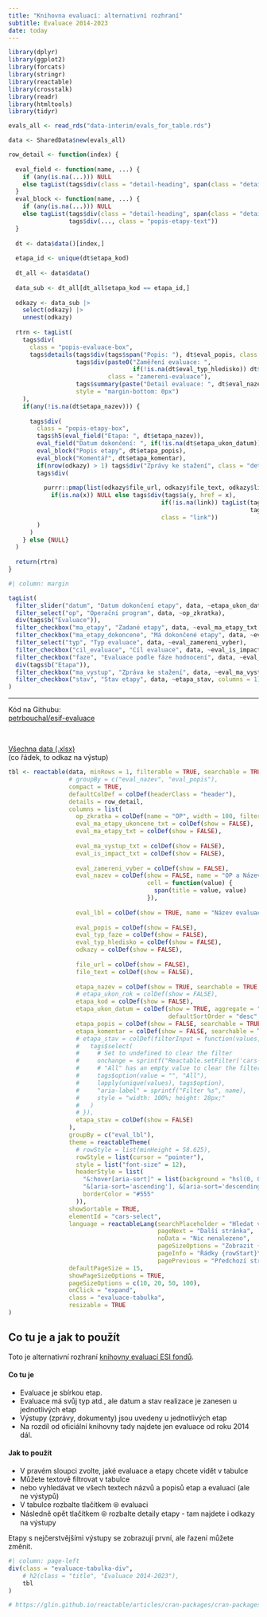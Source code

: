 ```yaml
---
title: "Knihovna evaluací: alternativní rozhraní"
subtitle: Evaluace 2014-2023
date: today
---
```


```r
library(dplyr)
library(ggplot2)
library(forcats)
library(stringr)
library(reactable)
library(crosstalk)
library(readr)
library(htmltools)
library(tidyr)
```

```r
evals_all <- read_rds("data-interim/evals_for_table.rds")
```



```r
data <- SharedData$new(evals_all)
```

```r
row_detail <- function(index) {
  
  eval_field <- function(name, ...) {
    if (any(is.na(...))) NULL
    else tagList(tags$div(class = "detail-heading", span(class = "detail-label", name), ...))
  }
  eval_block <- function(name, ...) {
    if (any(is.na(...))) NULL
    else tagList(tags$div(class = "detail-heading", span(class = "detail-label", name)),
                 tags$div(..., class = "popis-etapy-text"))
  }
  
  dt <- data$data()[index,]
  
  etapa_id <- unique(dt$etapa_kod)
  
  dt_all <- data$data()
  
  data_sub <- dt_all[dt_all$etapa_kod == etapa_id,]
  
  odkazy <- data_sub |> 
    select(odkazy) |> 
    unnest(odkazy)
  
  rtrn <- tagList(
    tags$div(
      class = "popis-evaluace-box",
      tags$details(tags$div(tags$span("Popis: "), dt$eval_popis, class = "popis-evaluace"),
                   tags$div(paste0("Zaměření evaluace: ", 
                                   if(!is.na(dt$eval_typ_hledisko)) dt$eval_typ_hledisko else "nezadáno"),
                            class = "zamereni-evaluace"), 
                   tags$summary(paste("Detail evaluace: ", dt$eval_nazev)),
                   style = "margin-bottom: 0px")
    ),
    if(any(!is.na(dt$etapa_nazev))) {
      
      tags$div(
        class = "popis-etapy-box",
        tags$h5(eval_field("Etapa: ", dt$etapa_nazev)),
        eval_field("Datum dokončení: ", if(!is.na(dt$etapa_ukon_datum)) ptrr::format_date_human(dt$etapa_ukon_datum) else NA),
        eval_block("Popis etapy", dt$etapa_popis),
        eval_block("Komentář", dt$etapa_komentar),
        if(nrow(odkazy) > 1) tags$div("Zprávy ke stažení", class = "detail-label") else NULL,
        tags$div(
          
          purrr::pmap(list(odkazy$file_url, odkazy$file_text, odkazy$link), function(x, y, link) 
            if(is.na(x)) NULL else tags$div(tags$a(y, href = x), 
                                           if(!is.na(link)) tagList(tags$span(" + "), 
                                                                    tags$a("dodatečný odkaz", href = link)),
                                           class = "link"))
        )
      )
    } else {NULL}
  )
  
  return(rtrn)
}
```

```r
#| column: margin

tagList(
  filter_slider("datum", "Datum dokončení etapy", data, ~etapa_ukon_datum, timeFormat = "%Y", ticks = FALSE),
  filter_select("op", "Operační program", data, ~op_zkratka),
  div(tags$b("Evaluace")),
  filter_checkbox("ma_etapy", "Zadané etapy", data, ~eval_ma_etapy_txt, columns = 2),
  filter_checkbox("ma_etapy_dokoncene", "Má dokončené etapy", data, ~eval_ma_etapy_ukoncene_txt, columns = 2),
  filter_select("typ", "Typ evaluace", data, ~eval_zamereni_vyber),
  filter_checkbox("cil_evaluace", "Cíl evaluace", data, ~eval_is_impact_txt, columns = 2),
  filter_checkbox("faze", "Evaluace podle fáze hodnocení", data, ~eval_typ_faze, columns = 2),
  div(tags$b("Etapa")),
  filter_checkbox("ma_vystup", "Zpráva ke stažení", data, ~eval_ma_vystup_txt, columns = 2),
  filter_checkbox("stav", "Stav etapy", data, ~etapa_stav, columns = 1)
)

```


::: {.column-margin}
---
Kód na Githubu: <br />[petrbouchal/esif-evaluace](https://github.com/petrbouchal/esif-evaluace)

<br />

[Všechna data (.xlsx)](evaluace.xlsx) <br /> (co řádek, to odkaz na výstup)
:::

```r
tbl <- reactable(data, minRows = 1, filterable = TRUE, searchable = TRUE,  
                 # groupBy = c("eval_nazev", "eval_popis"), 
                 compact = TRUE,
                 defaultColDef = colDef(headerClass = "header"),
                 details = row_detail,
                 columns = list(
                   op_zkratka = colDef(name = "OP", width = 100, filterable = TRUE, show = FALSE, aggregate = "unique"),
                   eval_ma_etapy_ukoncene_txt = colDef(show = FALSE),
                   eval_ma_etapy_txt = colDef(show = FALSE),
                   
                   eval_ma_vystup_txt = colDef(show = FALSE),
                   eval_is_impact_txt = colDef(show = FALSE),
                   
                   eval_zamereni_vyber = colDef(show = FALSE),
                   eval_nazev = colDef(show = FALSE, name = "OP a Název evaluace (v závorce počet etap)",
                                       cell = function(value) {
                                         span(title = value, value)
                                       }),
                   
                   eval_lbl = colDef(show = TRUE, name = "Název evaluace (v závorce počet etap)"),
                   
                   eval_popis = colDef(show = FALSE),
                   eval_typ_faze = colDef(show = FALSE),
                   eval_typ_hledisko = colDef(show = FALSE),
                   odkazy = colDef(show = FALSE),
                   
                   file_url = colDef(show = FALSE),
                   file_text = colDef(show = FALSE),
                   
                   etapa_nazev = colDef(show = TRUE, searchable = TRUE, name = "Etapy", aggregate = "count"),
                   # etapa_ukon_rok = colDef(show = FALSE),
                   etapa_kod = colDef(show = FALSE),
                   etapa_ukon_datum = colDef(show = TRUE, aggregate = "max", maxWidth = 130, name = "Ukončení poslední etapy",
                                             defaultSortOrder = "desc", format = colFormat(date = TRUE, locales = "cs-CZ")),
                   etapa_popis = colDef(show = FALSE, searchable = TRUE),
                   etapa_komentar = colDef(show = FALSE, searchable = TRUE),
                   # etapa_stav = colDef(filterInput = function(values, name) {
                   #   tags$select(
                   #     # Set to undefined to clear the filter
                   #     onchange = sprintf("Reactable.setFilter('cars-select', '%s', event.target.value || undefined)", name),
                   #     # "All" has an empty value to clear the filter, and is the default option
                   #     tags$option(value = "", "All"),
                   #     lapply(unique(values), tags$option),
                   #     "aria-label" = sprintf("Filter %s", name),
                   #     style = "width: 100%; height: 28px;"
                   #   )
                   # }),
                   etapa_stav = colDef(show = FALSE)
                 ),
                 groupBy = c("eval_lbl"), 
                 theme = reactableTheme(
                   # rowStyle = list(minHeight = 58.625),
                   rowStyle = list(cursor = "pointer"),
                   style = list("font-size" = 12),
                   headerStyle = list(
                     "&:hover[aria-sort]" = list(background = "hsl(0, 0%, 96%)"),
                     "&[aria-sort='ascending'], &[aria-sort='descending']" = list(background = "hsl(0, 0%, 96%)"),
                     borderColor = "#555"
                   )),
                 showSortable = TRUE,
                 elementId = "cars-select", 
                 language = reactableLang(searchPlaceholder = "Hledat ve všech textech", 
                                          pageNext = "Další stránka", 
                                          noData = "Nic nenalezeno",
                                          pageSizeOptions = "Zobrazit {rows}",
                                          pageInfo = "Řádky {rowStart}\u2013{rowEnd} z {rows}",
                                          pagePrevious = "Předchozí stránka", ),
                 defaultPageSize = 15,
                 showPageSizeOptions = TRUE,
                 pageSizeOptions = c(10, 20, 50, 100),
                 onClick = "expand",
                 class = "evaluace-tabulka",
                 resizable = TRUE
)
```

:::: column-page-left

::: {.callout-tip collapse="true"}
## Co tu je a jak to použít

Toto je alternativní rozhraní [knihovny evaluací ESI fondů](https://dotaceeu.cz/cs/evropske-fondy-v-cr/narodni-organ-pro-koordinaci/evaluace/knihovna-evaluaci?Text=&Category1=0&Category2=0&Category3=0&Category4=0&Category5=0).

#### Co tu je 

- Evaluace je sbírkou etap. 
- Evaluace má svůj typ atd., ale datum a stav realizace je zanesen u jednotlivých etap
- Výstupy (zprávy, dokumenty) jsou uvedeny u jednotlivých etap
- Na rozdíl od oficiální knihovny tady najdete jen evaluace od roku 2014 dál.

#### Jak to použít

- V pravém sloupci zvolte, jaké evaluace a etapy chcete vidět v tabulce
- Můžete textově filtrovat v tabulce
- nebo vyhledávat ve všech textech názvů a popisů etap a evaluací (ale ne výstypů)
- V tabulce rozbalte tlačítkem ⦾ evaluaci
- Následně opět tlačítkem ⦾ rozbalte detaily etapy - tam najdete i odkazy na výstupy

Etapy s nejčerstvějšími výstupy se zobrazují první, ale řazení můžete změnit.

:::

::::

```r
#| column: page-left
div(class = "evaluace-tabulka-div",
    # h2(class = "title", "Evaluace 2014-2023"),
    tbl
)

# https://glin.github.io/reactable/articles/cran-packages/cran-packages.html
```

